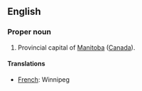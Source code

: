==English==

===Proper noun===

#Provincial capital of [[Manitoba]] ([[Canada]]).

====Translations====

*[[French]]: Winnipeg
